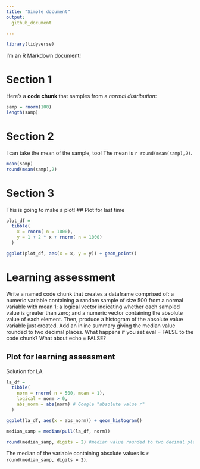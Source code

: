 ```yaml
---
title: "Simple document"
output: 
  github_document

---
```


```r
library(tidyverse)
```

I'm an R Markdown document! 

# Section 1

Here's a **code chunk** that samples from 
a _normal distribution_:


```r
samp = rnorm(100)
length(samp)
```

# Section 2

I can take the mean of the sample, too!
The mean is `r round(mean(samp),2)`.

```r
mean(samp)
round(mean(samp),2)
```

# Section 3

This is going to make a plot!
## Plot for last time
```r

plot_df = 
  tibble(
    x = rnorm( n = 1000),
    y = 1 + 2 * x + rnorm( n = 1000)
  )

ggplot(plot_df, aes(x = x, y = y)) + geom_point()

```

# Learning assessment
Write a named code chunk that creates a dataframe comprised of: a numeric variable containing a random sample of size 500 from a normal variable with mean 1; a logical vector indicating whether each sampled value is greater than zero; and a numeric vector containing the absolute value of each element. Then, produce a histogram of the absolute value variable just created. Add an inline summary giving the median value rounded to two decimal places. What happens if you set eval = FALSE to the code chunk? What about echo = FALSE?

## Plot for learning assessment
Solution for LA

```r
la_df = 
  tibble(
    norm = rnorm( n = 500, mean = 1),
    logical = norm > 0,
    abs_norm = abs(norm) # Google "absolute value r"
  )

ggplot(la_df, aes(x = abs_norm)) + geom_histogram()

median_samp = median(pull(la_df, norm))

round(median_samp, digits = 2) #median value rounded to two decimal places
```
The median of the variable containing absolute values is 
`r round(median_samp, digits = 2)`.





